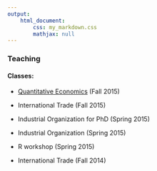 ```yaml
---
output: 
    html_document:
        css: my_markdown.css
        mathjax: null
---
```


### Teaching

#### Classes:

- [Quantitative Economics](teaching/qe.html) (Fall 2015)

- International Trade (Fall 2015)

- Industrial Organization for PhD (Spring 2015)

- Industrial Organization (Spring 2015)

- R workshop (Spring 2015)

- International Trade (Fall 2014)
